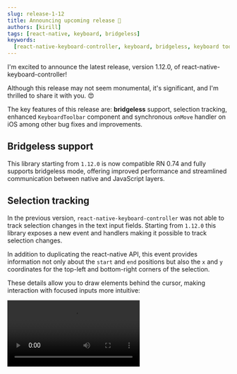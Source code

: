 ```yaml
---
slug: release-1-12
title: Announcing upcoming release 📣
authors: [kirill]
tags: [react-native, keyboard, bridgeless]
keywords:
  [react-native-keyboard-controller, keyboard, bridgeless, keyboard toolbar]
---
```


I'm excited to announce the latest release, version 1.12.0, of react-native-keyboard-controller!

Although this release may not seem monumental, it's significant, and I'm thrilled to share it with you. 😍

The key features of this release are: **bridgeless** support, selection tracking, enhanced `KeyboardToolbar` component and synchronous `onMove` handler on iOS among other bug fixes and improvements.

<!-- truncate -->

## Bridgeless support

This library starting from `1.12.0` is now compatible RN 0.74 and fully supports bridgeless mode, offering improved performance and streamlined communication between native and JavaScript layers.

## Selection tracking

In the previous version, `react-native-keyboard-controller` was not able to track selection changes in the text input fields. Starting from `1.12.0` this library exposes a new event and handlers making it possible to track selection changes.

In addition to duplicating the react-native API, this event provides information not only about the `start` and `end` positions but also the `x` and `y` coordinates for the top-left and bottom-right corners of the selection.

These details allow you to draw elements behind the cursor, making interaction with focused inputs more intuitive:


<Video src="/video/selection-demo.mov" width={65} />
<br />

Later on I'm planning to extend `KeyboardAwareScrollView` to react on selection tracking, so if your selection is overlapped with keyboard then `KeyboardAwareScrollView` will automatically scroll and avoid an overlap.

## `KeyboardToolbar` enhancements

The `KeyboardToolbar` component was initially introduced in version `1.10.0`. In this release, I've added new features to make it even more customizable and HID compatible.

### `blur` effect

Starting with version `1.12.0`, you can apply a blur effect to the `KeyboardToolbar` component by using the `blur` prop. You can use any compatible component, such as `react-native-blur` or `expo-blur`. Since iOS 16, the keyboard itself is translucent with a blur effect, which causes all components behind it to be blurred too.

With the new version of `react-native-keyboard-controller`, you can extend this effect to the `KeyboardToolbar` component! 😎

### Button callbacks

From version `1.12.0`, the `KeyboardToolbar` component supports various callbacks for specific events, such as `onNextCallback`, `onPrevCallback`, and `onDoneCallback`.

These callbacks let you add **haptic** feedback, **play sounds**, or implement other creative responses based on your needs.

## Synchronous `onMove` handler on iOS

Since version `1.4.0`, when the `useKeyboardHandler` hook was introduced, the `onMove` handler was always a frame behind.

As a result, it created a parallax effect that prevented elements from precisely following the keyboard.

With a new release this problem is solved, and the `onMove` handler is now synchronized with the keyboard animation. 😊

## No need to patch `react-native-text-input-mask` anymore

If you used `react-native-text-input-mask` alongside `useFocusedInputHandler` or `KeyboardAwareScrollView`, you might have needed to patch it to ensure that the `onChangeText` event was triggered.

With the new release of `react-native-keyboard-controller`, you can now safely remove this patch and keep your existing code intact. 👍

## What's next?

This release refines the previous version and at the same time introduces crucial improvements that will unlock the full potential of `react-native-keyboard-controller` in future updates:

- on iOS, we now inject a delegate into `TextInput`, providing greater control over input and keyboard events;
- the fully synchronous `onMove` handler will enable frame-by-frame keyboard control in the future, particularly when an interactive keyboard offset is implemented. 👀

To stay tuned follow me on [Twitter](https://twitter.com/ziusko) and [GitHub](https://github.com/kirillzyusko) for updates. Thank you for your support! 😊
